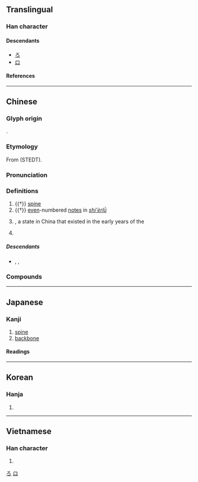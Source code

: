 {{also|吕}}
{{character info}}
==Translingual==

===Han character===
{{Han char|rn=30|rad=口|as=04|sn=7|four=60600|canj=RHR|ids=⿳口丿口}}

====Descendants====
* [[ろ]]
* [[ロ]]

====References====
{{Han ref|kx=0181.030|dkj=03386|dj=0398.080|hdz=10577.120|uh=5442}}

[[Category:Han characters from which hiragana were derived|ろ]]
[[Category:Han characters from which katakana were derived|ロ]]

----

==Chinese==
{{zh-forms|s=吕|alt=膂-spine,膐-spine}}

===Glyph origin===
{{Han etym}}
{{liushu|p}}.

===Etymology===
From {{inh|zh|sit-pro|*g-ra-t||bone}} (STEDT).

===Pronunciation===
{{zh-pron
|m=lǚ
|m-s=nü3
|c=leoi5
|c-t=
|g=
|h=pfs=lî;gd=li1
|j=
|mb=lṳ̌
|md=lṳ̄
|mn=xm,tp,mg,hc,tc:lū/qz,lk:lǐr/zz,kh,tn,yl:lī/sx,km,hc:līr/xm:lú/qz:lír/zz:lí
|mn_note=lū/lǐr/lī/līr - vernacular; lú/lír/lí - literary
|mn-t=le6
|w=3li,3ly
|w_note=3li - vernacular; 3ly - literary
|x=
|mc=y
|oc=y
|cat=n,pn
}}

===Definitions===
{{zh-hanzi}}

# {{†}} {{lb|zh|anatomy}} [[spine]]
# {{†}} {{lb|zh|music}} [[even]]-numbered [[note]]s in ''[[w:Shí-èr-lǜ|shí'èrlǜ]]''
# {{w|Lü (state)|Lü}}, a state in China that existed in the early years of the {{w|Spring and Autumn Period}}
# {{surname|zh}}

=====Descendants=====
* {{desc|bor=1|en|Lu}}, {{l|en|Lyu}}, {{l|en|Lui}}

===Compounds===
{{zh-der|呂宋|呂祖|呂劇|呂蒙|呂相|六呂|中呂|南呂|大呂|伊呂|呂覽|小呂|律呂|音呂|呂寨|呂公枕|呂洞賓|呂梁山|呂蒙正|呂氏春秋|呂安題鳳|律呂正義|九鼎大呂|黃鐘大呂|知音諳呂}}

----

==Japanese==

===Kanji===
{{ja-kanji|grade=c|rs=口04}}

# [[spine]]
# [[backbone]]

====Readings====
{{ja-readings
|goon=ろ
|kanon=りょ
|kun=せぼね-
|nanori=おと, とも, なが
}}

----

==Korean==

===Hanja===
{{ko-hanja|려}}

# {{rfdef|ko|sort=口04}}

----

==Vietnamese==

===Han character===
{{vi-readings|reading=[[lã]], [[lả]], [[lỡ]], [[lử]], [[lữa]], [[rả]], [[rứa]], [[trả]], [[trở]], [[lớ]], [[lở]], [[lữ]]|rs=口04}}

# {{rfdef|vi|sort=口04}}